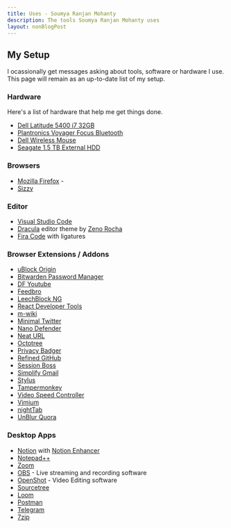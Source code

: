 ```yaml
---
title: Uses - Soumya Ranjan Mohanty
description: The tools Soumya Ranjan Mohanty uses
layout: nonBlogPost
---
```


## My Setup

I ocassionally get messages asking about tools, software or
hardware I use. This page will remain as an up-to-date list of my setup.

### Hardware

Here's a list of hardware that help me get things done.

- [Dell Latitude 5400 i7 32GB](https://amzn.to/3jVQnjm)
- [Plantronics Voyager Focus Bluetooth](https://amzn.to/3jSHjvy)
- [Dell Wireless Mouse](https://amzn.to/3lYT6Kz)
- [Seagate 1.5 TB External HDD](https://www.amazon.in/Seagate-Expansion-Portable-External-Playstation/dp/B007IREFE0?tag=sousblo-21)

### Browsers

- [Mozilla Firefox](https://www.mozilla.org/en-US/firefox/) -
- [Sizzy](https://link.soumya.dev/sizzy)

### Editor

- [Visual Studio Code](https://code.visualstudio.com)
- [Dracula](https://marketplace.visualstudio.com/items?itemName=dracula-theme.theme-dracula)
  editor theme by [Zeno Rocha](https://zenorocha.com/)
- [Fira Code](https://github.com/tonsky/FiraCode) with ligatures

### Browser Extensions / Addons

- [uBlock Origin](https://addons.mozilla.org/en-US/firefox/addon/ublock-origin/)
- [Bitwarden Password Manager](https://addons.mozilla.org/en-US/firefox/addon/bitwarden-password-manager/)
- [DF Youtube](https://addons.mozilla.org/en-US/firefox/addon/df-youtube/)
- [Feedbro](https://addons.mozilla.org/en-US/firefox/addon/feedbroreader/)
- [LeechBlock NG](https://addons.mozilla.org/en-US/firefox/addon/leechblock-ng/)
- [React Developer Tools](https://addons.mozilla.org/en-US/firefox/addon/react-devtools/)
- [m-wiki](https://addons.mozilla.org/en-US/firefox/addon/m-wiki/)
- [Minimal Twitter](https://addons.mozilla.org/en-US/firefox/addon/min-twitter/)
- [Nano Defender](https://addons.mozilla.org/en-US/firefox/addon/nano-defender-firefox/)
- [Neat URL](https://addons.mozilla.org/en-US/firefox/addon/neat-url/)
- [Octotree](https://addons.mozilla.org/en-US/firefox/addon/octotree/)
- [Privacy Badger](https://addons.mozilla.org/en-US/firefox/addon/privacy-badger17/)
- [Refined GitHub](https://addons.mozilla.org/en-US/firefox/addon/refined-github-/)
- [Session Boss](https://addons.mozilla.org/en-US/firefox/addon/session-boss/)
- [Simplify Gmail](https://addons.mozilla.org/en-US/firefox/addon/simplifygmail/)
- [Stylus](https://addons.mozilla.org/en-US/firefox/addon/styl-us/)
- [Tampermonkey](https://addons.mozilla.org/en-US/firefox/addon/tampermonkey/)
- [Video Speed Controller](https://addons.mozilla.org/en-US/firefox/addon/videospeed/)
- [Vimium](https://addons.mozilla.org/en-US/firefox/addon/vimium-ff/)
- [nightTab](https://addons.mozilla.org/en-US/firefox/addon/nighttab/)
- [UnBlur Quora](https://addons.mozilla.org/en-US/firefox/addon/unblur-quora/)

### Desktop Apps

- [Notion](https://www.notion.so/desktop) with [Notion Enhancer](https://dragonwocky.me/notion-enhancer/)
- [Notepad++](https://notepad-plus-plus.org/)
- [Zoom](https://zoom.us)
- [OBS](https://obsproject.com) - Live streaming and recording software
- [OpenShot](https://www.openshot.org/) - Video Editing software
- [Sourcetree](https://www.sourcetreeapp.com/)
- [Loom](https://www.loom.com/)
- [Postman](https://www.postman.com/)
- [Telegram](https://telegram.org/)
- [7zip](https://www.7-zip.org/)
